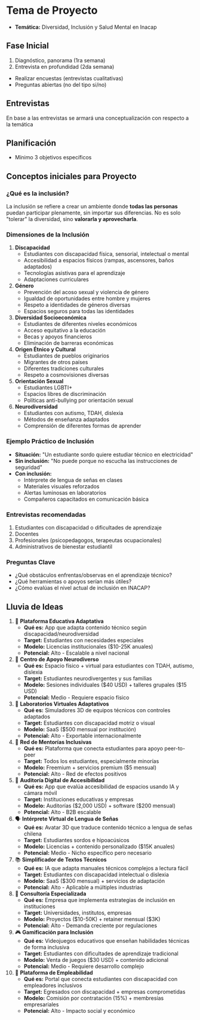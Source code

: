 
# Tema de Proyecto

- **Temática:** <ExternalLink href="/inacap/fvie01/docs/tema_proyecto.pdf">Diversidad, Inclusión y Salud Mental en Inacap</ExternalLink>


## Fase Inicial

1. Diagnóstico, panorama (1ra semana)
2. Entrevista en profundidad (2da semana)

- Realizar encuestas (entrevistas cualitativas)
- Preguntas abiertas (no del tipo si/no)

## Entrevistas
En base a las entrevistas se armará una conceptualización con respecto a la temática

## Planificación
- Mínimo 3 objetivos específicos
 

## Conceptos iniciales para Proyecto

### ¿Qué es la inclusión?
La inclusión se refiere a crear un ambiente donde **todas las personas** puedan participar plenamente, sin importar sus diferencias. No es solo "tolerar" la diversidad, sino **valorarla y aprovecharla**.

### Dimensiones de la Inclusión

1. **Discapacidad**
    - Estudiantes con discapacidad física, sensorial, intelectual o mental
    - Accesibilidad a espacios físicos (rampas, ascensores, baños adaptados)
    - Tecnologías asistivas para el aprendizaje
    - Adaptaciones curriculares
2. **Género**
    - Prevención del acoso sexual y violencia de género
    - Igualdad de oportunidades entre hombre y mujeres
    - Respeto a identidades de géneros diversas
    - Espacios seguros para todas las identidades
3. **Diversidad Socioeconómica**
    - Estudiantes de diferentes niveles económicos
    - Acceso equitativo a la educación
    - Becas y apoyos financieros
    - Eliminación de barreras económicas
4. **Origen Étnico y Cultural**
    - Estudiantes de pueblos originarios
    - Migrantes de otros países
    - Diferentes tradiciones culturales
    - Respeto a cosmovisiones diversas
5. **Orientación Sexual**
    - Estudiantes LGBTI+
    - Espacios libres de discriminación
    - Políticas anti-bullying por orientación sexual
6. **Neurodiversidad**
    - Estudiantes con autismo, TDAH, dislexia
    - Métodos de enseñanza adaptados
    - Comprensión de diferentes formas de aprender

### Ejemplo Práctico de Inclusión

- **Situación:** "Un estudiante sordo quiere estudiar técnico en electricidad"
- **Sin inclusión:** "No puede porque no escucha las instrucciones de seguridad"
- **Con inclusión:**
    - Intérprete de lengua de señas en clases
    - Materiales visuales reforzados
    - Alertas luminosas en laboratorios
    - Compañeros capacitados en comunicación básica

### Entrevistas recomendadas

1. Estudiantes con discapacidad o dificultades de aprendizaje
2. Docentes
3. Profesionales (psicopedagogos, terapeutas ocupacionales)
4. Administrativos de bienestar estudiantil

### Preguntas Clave

- ¿Qué obstáculos enfrentas/observas en el aprendizaje técnico?
- ¿Qué herramientas o apoyos serían más útiles?
- ¿Cómo evalúas el nivel actual de inclusión en INACAP?

## Lluvia de Ideas

1. 📱 **Plataforma Educativa Adaptativa**
    - **Qué es:** App que adapta contenido técnico según discapacidad/neurodiversidad
    - **Target:** Estudiantes con necesidades especiales
    - **Modelo:** Licencias institucionales (\$10-25K anuales)
    - **Potencial:** Alto - Escalable a nivel nacional
2. 🧠 **Centro de Apoyo Neurodiverso**
    - **Qué es:** Espacio físico + virtual para estudiantes con TDAH, autismo, dislexia
    - **Target:** Estudiantes neurodivergentes y sus familias
    - **Modelo:** Sesiones individuales (\$40 USD) + talleres grupales (\$15 USD)
    - **Potencial:** Medio - Requiere espacio físico
3. 🔧 **Laboratorios Virtuales Adaptativos**
    - **Qué es:** Simuladores 3D de equipos técnicos con controles adaptados
    - **Target:** Estudiantes con discapacidad motriz o visual
    - **Modelo:** SaaS (\$500 mensual por institución)
    - **Potencial:** Alto - Exportable internacionalmente
4. 👥 **Red de Mentorías Inclusivas**
    - **Qué es:** Plataforma que conecta estudiantes para apoyo peer-to-peer
    - **Target:** Todos los estudiantes, especialmente minorías
    - **Modelo:** Freemium + servicios premium (\$5 mensual)
    - **Potencial:** Alto - Red de efectos positivos
5. 🎯 **Auditoría Digital de Accesibilidad**
    - **Qué es:** App que evalúa accesibilidad de espacios usando IA y cámara móvil
    - **Target:** Instituciones educativas y empresas
    - **Modelo:** Auditorías (\$2,000 USD) + software (\$200 mensual)
    - **Potencial:** Alto - B2B escalable
6. 🗣️ **Intérprete Virtual de Lengua de Señas**
    - **Qué es:** Avatar 3D que traduce contenido técnico a lengua de señas chilena
    - **Target:** Estudiantes sordos e hipoacúsicos
    - **Modelo:** Licencias + contenido personalizado (\$15K anuales)
    - **Potencial:** Medio - Nicho específico pero necesario
7. 📚 **Simplificador de Textos Técnicos**
    - **Qué es:** IA que adapta manuales técnicos complejos a lectura fácil
    - **Target:** Estudiantes con discapacidad intelectual o dislexia
    - **Modelo:** SaaS (\$300 mensual) + servicios de adaptación
    - **Potencial:** Alto - Aplicable a múltiples industrias
8. 🏢 **Consultoría Especializada**
    - **Qué es:** Empresa que implementa estrategias de inclusión en instituciones
    - **Target:** Universidades, institutos, empresas
    - **Modelo:** Proyectos (\$10-50K) + retainer mensual (\$3K)
    - **Potencial:** Alto - Demanda creciente por regulaciones
9. 🎮 **Gamificación para Inclusión**
    - **Qué es:** Videojuegos educativos que enseñan habilidades técnicas de forma inclusiva
    - **Target:** Estudiantes con dificultades de aprendizaje tradicional
    - **Modelo:** Venta de juegos (\$30 USD) + contenido adicional
    - **Potencial:** Medio - Requiere desarrollo complejo
10. 🚀 **Plataforma de Empleabilidad**
    - **Qué es:** Portal que conecta estudiantes con discapacidad con empleadores inclusivos
    - **Target:** Egresados con discapacidad + empresas comprometidas
    - **Modelo:** Comisión por contratación (15%) + membresías empresariales
    - **Potencial:** Alto - Impacto social y económico